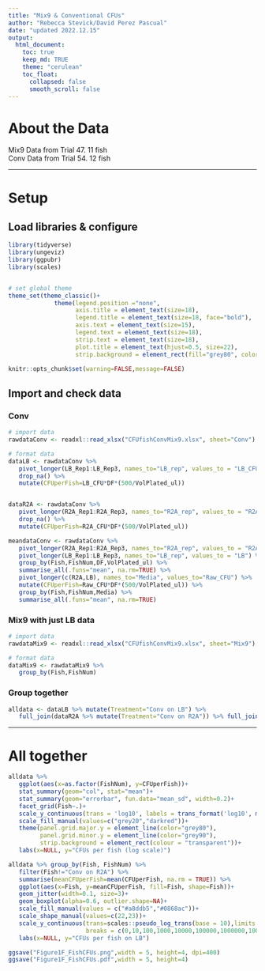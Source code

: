 ```yaml
---
title: "Mix9 & Conventional CFUs"
author: "Rebecca Stevick/David Perez Pascual"
date: "updated 2022.12.15"
output:
  html_document:
    toc: true
    keep_md: TRUE
    theme: "cerulean"
    toc_float:
      collapsed: false
      smooth_scroll: false
---
```


# About the Data

Mix9 Data from Trial 47. 11 fish  
Conv Data from Trial 54. 12 fish

------------------------------------------------------------------------

# Setup

## Load libraries & configure

```r
library(tidyverse)
library(ungeviz)
library(ggpubr)
library(scales)


# set global theme
theme_set(theme_classic()+
             theme(legend.position ="none",
                   axis.title = element_text(size=18),
                   legend.title = element_text(size=18, face="bold"),
                   axis.text = element_text(size=15), 
                   legend.text = element_text(size=18),
                   strip.text = element_text(size=18), 
                   plot.title = element_text(hjust=0.5, size=22),
                   strip.background = element_rect(fill="grey80", color="transparent")))

knitr::opts_chunk$set(warning=FALSE,message=FALSE)

```

## Import and check data

### Conv

```r

# import data
rawdataConv <- readxl::read_xlsx("CFUfishConvMix9.xlsx", sheet="Conv")

# format data
dataLB <- rawdataConv %>%
   pivot_longer(LB_Rep1:LB_Rep3, names_to="LB_rep", values_to = "LB_CFU") %>%
   drop_na() %>%
   mutate(CFUperFish=LB_CFU*DF*(500/VolPlated_ul))


dataR2A <- rawdataConv %>%
   pivot_longer(R2A_Rep1:R2A_Rep3, names_to="R2A_rep", values_to = "R2A_CFU") %>%
   drop_na() %>%
   mutate(CFUperFish=R2A_CFU*DF*(500/VolPlated_ul))

meandataConv <- rawdataConv %>%
   pivot_longer(R2A_Rep1:R2A_Rep3, names_to="R2A_rep", values_to = "R2A") %>%
   pivot_longer(LB_Rep1:LB_Rep3, names_to="LB_rep", values_to = "LB") %>%
   group_by(Fish,FishNum,DF,VolPlated_ul) %>%
   summarise_all(.funs="mean", na.rm=TRUE) %>%
   pivot_longer(c(R2A,LB), names_to="Media", values_to="Raw_CFU") %>%
   mutate(CFUperFish=Raw_CFU*DF*(500/VolPlated_ul)) %>%
   group_by(Fish,FishNum,Media) %>%
   summarise_all(.funs="mean", na.rm=TRUE)

```

### Mix9 with just LB data

```r

# import data
rawdataMix9 <- readxl::read_xlsx("CFUfishConvMix9.xlsx", sheet="Mix9")

# format data
dataMix9 <- rawdataMix9 %>%
   group_by(Fish,FishNum)

```


### Group together

```r

alldata <- dataLB %>% mutate(Treatment="Conv on LB") %>%
   full_join(dataR2A %>% mutate(Treatment="Conv on R2A")) %>% full_join(dataMix9)

```


------------------------------------------------------------------------

# All together

```r

alldata %>%
   ggplot(aes(x=as.factor(FishNum), y=CFUperFish))+
   stat_summary(geom="col", stat="mean")+
   stat_summary(geom="errorbar", fun.data="mean_sd", width=0.2)+
   facet_grid(Fish~.)+
   scale_y_continuous(trans = 'log10', labels = trans_format('log10', math_format(10^.x)))+
   scale_fill_manual(values=c("grey20","darkred"))+
   theme(panel.grid.major.y = element_line(color="grey80"),
         panel.grid.minor.y = element_line(color="grey90"),
         strip.background = element_rect(colour = "transparent"))+
   labs(x=NULL, y="CFUs per fish (log scale)")

```


```r

alldata %>% group_by(Fish, FishNum) %>%
   filter(Fish!="Conv on R2A") %>%
   summarise(meanCFUperFish=mean(CFUperFish, na.rm = TRUE)) %>%
   ggplot(aes(x=Fish, y=meanCFUperFish, fill=Fish, shape=Fish))+
   geom_jitter(width=0.1, size=3)+
   geom_boxplot(alpha=0.6, outlier.shape=NA)+
   scale_fill_manual(values = c("#a8ddb5","#0868ac"))+
   scale_shape_manual(values=c(22,23))+
   scale_y_continuous(trans=scales::pseudo_log_trans(base = 10),limits = c(0,NA),
                      breaks = c(0,10,100,1000,10000,100000,1000000,10000000,1000000000))+
   labs(x=NULL, y="CFUs per fish on LB")

ggsave("Figure1F_FishCFUs.png",width = 5, height=4, dpi=400)
ggsave("Figure1F_FishCFUs.pdf",width = 5, height=4)


```
